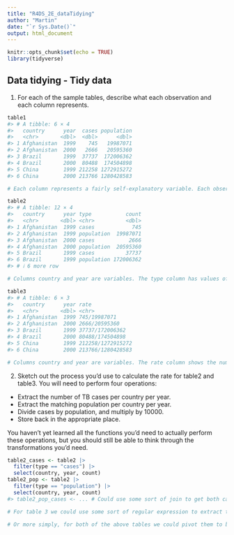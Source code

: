 ```yaml
---
title: "R4DS_2E_dataTidying"
author: "Martin"
date: "`r Sys.Date()`"
output: html_document
---
```


```r
knitr::opts_chunk$set(echo = TRUE)
library(tidyverse)
```

## Data tidying - Tidy data

1. For each of the sample tables, describe what each observation and each column represents.

```r
table1
#> # A tibble: 6 × 4
#>   country      year  cases population
#>   <chr>       <dbl>  <dbl>      <dbl>
#> 1 Afghanistan  1999    745   19987071
#> 2 Afghanistan  2000   2666   20595360
#> 3 Brazil       1999  37737  172006362
#> 4 Brazil       2000  80488  174504898
#> 5 China        1999 212258 1272915272
#> 6 China        2000 213766 1280428583

# Each column represents a fairly self-explanatory variable. Each observation is a row which represents a specific country, year, number of TB cases and the respective population.

table2
#> # A tibble: 12 × 4
#>   country      year type           count
#>   <chr>       <dbl> <chr>          <dbl>
#> 1 Afghanistan  1999 cases            745
#> 2 Afghanistan  1999 population  19987071
#> 3 Afghanistan  2000 cases           2666
#> 4 Afghanistan  2000 population  20595360
#> 5 Brazil       1999 cases          37737
#> 6 Brazil       1999 population 172006362
#> # ℹ 6 more row

# Columns country and year are variables. The type column has values of cases and population respectively and the next column count shows the respective count for cases and population from the type column. An observation represents a specific country, year, whether we are looking at cases or population and the repesective count.

table3
#> # A tibble: 6 × 3
#>   country      year rate             
#>   <chr>       <dbl> <chr>            
#> 1 Afghanistan  1999 745/19987071     
#> 2 Afghanistan  2000 2666/20595360    
#> 3 Brazil       1999 37737/172006362  
#> 4 Brazil       2000 80488/174504898  
#> 5 China        1999 212258/1272915272
#> 6 China        2000 213766/1280428583

# Columns country and year are variables. The rate column shows the number of TB cases before `/` and the total population after `/`. An observation represents a specific country, year and the respective number of TB cases and total population in the rate column
```

2. Sketch out the process you’d use to calculate the rate for table2 and table3. You will need to perform four operations:

- Extract the number of TB cases per country per year.
- Extract the matching population per country per year.
- Divide cases by population, and multiply by 10000.
- Store back in the appropriate place.

You haven’t yet learned all the functions you’d need to actually perform these operations, but you should still be able to think through the transformations you’d need.

```r
table2_cases <- table2 |> 
  filter(type == "cases") |> 
  select(country, year, count)
table2_pop <- table2 |> 
  filter(type == "population") |> 
  select(country, year, count)
#> table2_pop_cases <- ... # Could use some sort of join to get both cases and population for each respective country and year. This enables us to divide cases by population and multiply by 1000. Then we can map back to table2 with a new added column called "rate". Note that table2 will show the same rate count twice for each respective country and year (similar to the year column)

# For table 3 we could use some sort of regular expression to extract the respective cases before `/` and population after `/` into two new columns. Then we can get the rate as standard.

# Or more simply, for both of the above tables we could pivot them to be in tidy format, which we will see soon.
```

